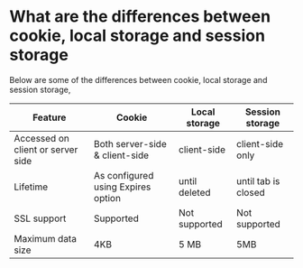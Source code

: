 # What are the differences between cookie, local storage and session storage

Below are some of the differences between cookie, local storage and session storage,

|Feature	                         | Cookie	                          | Local storage  | Session storage     |
|------------------------------------|------------------------------------|----------------|---------------------|
|Accessed on client or server side   | Both server-side & client-side     | client-side    | client-side only    |
|Lifetime	                         | As configured using Expires option | until deleted  | until tab is closed |
|SSL support		                 | Supported	                      | Not supported  | Not supported	     |
|Maximum data size                   | 4KB	                              |5 MB            | 5MB                 |